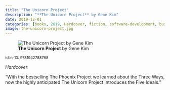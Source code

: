 ```yaml
---
title: "The Unicorn Project"
description: "**The Unicorn Project** by Gene Kim"
date: 2019-12-01
categories: [books, 2019, Hardcover, fiction, software-development, business-fable]
image: the-unicorn-project.jpg
---
```

![**The Unicorn Project** by Gene Kim](the-unicorn-project.jpg){fig-align="left"}

<sup>isbn-13: 9781942788768</sup>

*Hardcover*

"With the bestselling The Phoenix Project we learned about the Three Ways,
now the highly anticipated The Unicorn Project introduces the Five Ideals."
